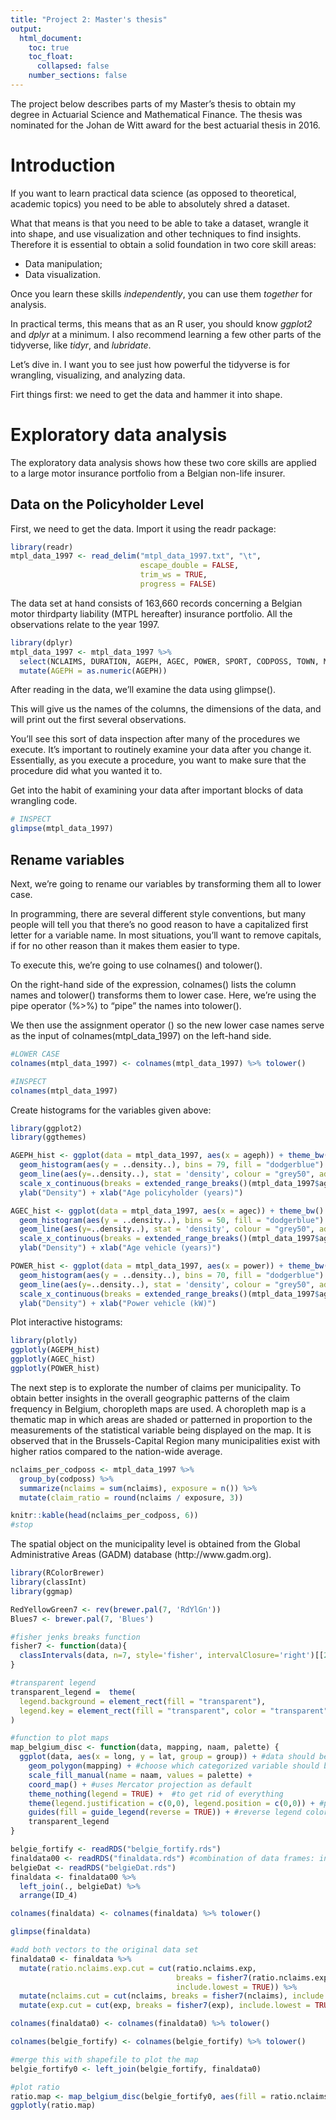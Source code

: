 ```yaml
---
title: "Project 2: Master's thesis"
output:
  html_document:
    toc: true
    toc_float:
      collapsed: false
    number_sections: false
---
```


The project below describes parts of my Master's thesis to obtain my degree in Actuarial Science and Mathematical Finance. The thesis was nominated for the Johan de Witt award for the best actuarial thesis in 2016. 

# Introduction

If you want to learn practical data science (as opposed to theoretical, academic topics) you need to be able to absolutely shred a dataset. 

What that means is that you need to be able to take a dataset, wrangle it into shape, and use visualization and other techniques to find insights. Therefore it is essential to obtain a solid foundation in two core skill areas:

- Data manipulation;
- Data visualization.

Once you learn these skills *independently*, you can use them *together* for analysis.

In practical terms, this means that as an R user, you should know *ggplot2* and *dplyr* at a minimum. I also recommend learning a few other parts of the tidyverse, like *tidyr*, and *lubridate*.

Let's dive in. I want you to see just how powerful the tidyverse is for wrangling, visualizing, and analyzing data. 

Firt things first: we need to get the data and hammer it into shape. 

# Exploratory data analysis

The exploratory data analysis shows how these two core skills are applied to a large motor insurance portfolio from a Belgian non-life insurer. 

## Data on the Policyholder Level

First, we need to get the data. Import it using the readr package:

```r
library(readr)
mtpl_data_1997 <- read_delim("mtpl_data_1997.txt", "\t",
                             escape_double = FALSE, 
                             trim_ws = TRUE, 
                             progress = FALSE)
```

The data set at hand consists of 163,660 records concerning a Belgian motor thirdparty liability (MTPL hereafter) insurance portfolio. All the observations relate to the year 1997. 

```r
library(dplyr)
mtpl_data_1997 <- mtpl_data_1997 %>%
  select(NCLAIMS, DURATION, AGEPH, AGEC, POWER, SPORT, CODPOSS, TOWN, MAKE) %>%
  mutate(AGEPH = as.numeric(AGEPH))
```

After reading in the data, we'll examine the data using glimpse(). 

This will give us the names of the columns, the dimensions of the data, and will print out the first several observations. 

You'll see this sort of data inspection after many of the procedures we execute. It's important to routinely examine your data after you change it. Essentially, as you execute a procedure, you want to make sure that the procedure did what you wanted it to. 

Get into the habit of examining your data after important blocks of data wrangling code. 

```r
# INSPECT 
glimpse(mtpl_data_1997)
```

## Rename variables

Next, we're going to rename our variables by transforming them all to lower case. 

In programming, there are several different style conventions, but many people will tell you that there's no good reason to have a capitalized first letter for a variable name. In most situations, you'll want to remove capitals, if for no other reason than it makes them easier to type. 

To execute this, we're going to use colnames() and tolower(). 

On the right-hand side of the expression, colnames() lists the column names and tolower() transforms them to lower case. Here, we're using the pipe operator (%>%) to "pipe" the names into tolower(). 

We then use the assignment operator () so the new lower case names serve as the input of colnames(mtpl_data_1997) on the left-hand side. 

```r
#LOWER CASE
colnames(mtpl_data_1997) <- colnames(mtpl_data_1997) %>% tolower()

#INSPECT
colnames(mtpl_data_1997)
```



Create histograms for the variables given above:

```r
library(ggplot2)
library(ggthemes)

AGEPH_hist <- ggplot(data = mtpl_data_1997, aes(x = ageph)) + theme_bw() +
  geom_histogram(aes(y = ..density..), bins = 79, fill = "dodgerblue") +
  geom_line(aes(y=..density..), stat = 'density', colour = "grey50", adjust = 2) +
  scale_x_continuous(breaks = extended_range_breaks()(mtpl_data_1997$ageph)) +
  ylab("Density") + xlab("Age policyholder (years)")

AGEC_hist <- ggplot(data = mtpl_data_1997, aes(x = agec)) + theme_bw() +
  geom_histogram(aes(y = ..density..), bins = 50, fill = "dodgerblue") +
  geom_line(aes(y=..density..), stat = 'density', colour = "grey50", adjust = 2) +
  scale_x_continuous(breaks = extended_range_breaks()(mtpl_data_1997$agec)) +
  ylab("Density") + xlab("Age vehicle (years)")

POWER_hist <- ggplot(data = mtpl_data_1997, aes(x = power)) + theme_bw() +
  geom_histogram(aes(y = ..density..), bins = 70, fill = "dodgerblue") +
  geom_line(aes(y=..density..), stat = 'density', colour = "grey50", adjust = 2) +
  scale_x_continuous(breaks = extended_range_breaks()(mtpl_data_1997$ageph)) +
  ylab("Density") + xlab("Power vehicle (kW)")
```



Plot interactive histograms:

```r
library(plotly)
ggplotly(AGEPH_hist)
ggplotly(AGEC_hist)
ggplotly(POWER_hist)
```

The next step is to explorate the number of claims per municipality. To obtain better insights in the overall geographic patterns of the claim frequency in Belgium, choropleth maps are used. A choropleth map is a thematic map in which areas are shaded or patterned in proportion to the measurements of the statistical variable being displayed on the map. It is observed that in the Brussels-Capital Region many municipalities exist with higher ratios compared to the nation-wide average.

```r
nclaims_per_codposs <- mtpl_data_1997 %>%
  group_by(codposs) %>%
  summarize(nclaims = sum(nclaims), exposure = n()) %>%
  mutate(claim_ratio = round(nclaims / exposure, 3))

knitr::kable(head(nclaims_per_codposs, 6))
#stop
```
The spatial object on the municipality level is obtained from the Global Administrative Areas (GADM) database (http://www.gadm.org).

```r
library(RColorBrewer)
library(classInt)
library(ggmap)

RedYellowGreen7 <- rev(brewer.pal(7, 'RdYlGn'))
Blues7 <- brewer.pal(7, 'Blues')

#fisher jenks breaks function
fisher7 <- function(data){
  classIntervals(data, n=7, style='fisher', intervalClosure='right')[[2]]
}

#transparent legend
transparent_legend =  theme(
  legend.background = element_rect(fill = "transparent"),
  legend.key = element_rect(fill = "transparent", color = "transparent")
)

#function to plot maps
map_belgium_disc <- function(data, mapping, naam, palette) {
  ggplot(data, aes(x = long, y = lat, group = group)) + #data should be object produced by fortify function
    geom_polygon(mapping) + #choose which categorized variable should be plotted
    scale_fill_manual(name = naam, values = palette) +
    coord_map() + #uses Mercator projection as default
    theme_nothing(legend = TRUE) +  #to get rid of everything
    theme(legend.justification = c(0,0), legend.position = c(0,0)) + #put legend in left corner
    guides(fill = guide_legend(reverse = TRUE)) + #reverse legend colors
    transparent_legend
}

belgie_fortify <- readRDS("belgie_fortify.rds")
finaldata00 <- readRDS("finaldata.rds") #combination of data frames: inwoners, inkomen, data1997, zipcodes and verkeer
belgieDat <- readRDS("belgieDat.rds")
finaldata <- finaldata00 %>% 
  left_join(., belgieDat) %>% 
  arrange(ID_4)

colnames(finaldata) <- colnames(finaldata) %>% tolower()

glimpse(finaldata)

#add both vectors to the original data set 
finaldata0 <- finaldata %>% 
  mutate(ratio.nclaims.exp.cut = cut(ratio.nclaims.exp, 
                                     breaks = fisher7(ratio.nclaims.exp), 
                                     include.lowest = TRUE)) %>% 
  mutate(nclaims.cut = cut(nclaims, breaks = fisher7(nclaims), include.lowest = TRUE)) %>%
  mutate(exp.cut = cut(exp, breaks = fisher7(exp), include.lowest = TRUE, dig.lab = 4)) 

colnames(finaldata0) <- colnames(finaldata0) %>% tolower()

colnames(belgie_fortify) <- colnames(belgie_fortify) %>% tolower()

#merge this with shapefile to plot the map
belgie_fortify0 <- left_join(belgie_fortify, finaldata0)

#plot ratio 
ratio.map <- map_belgium_disc(belgie_fortify0, aes(fill = ratio.nclaims.exp.cut), "Ratio", palette = Blues7)
ggplotly(ratio.map)
```

